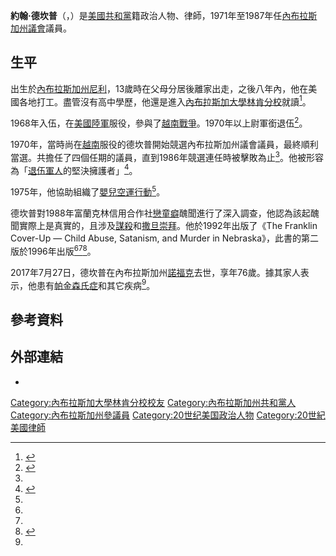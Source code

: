 {{Infobox officeholder|姓名=約翰·德坎普|原名=John DeCamp|性別=男|出生日期={{Birth date|1941|7|6}}|出生地點={{美國}}[[內布拉斯加州|內布拉斯加州]][[尼利_(內布拉斯加州)|尼利]]|逝世日期={{death date and age|2017|7|27|1941|7|6}}|逝世地點={{美國}}內布拉斯加州[[諾福克_(內布拉斯加州)|諾福克]]|國籍={{美國}}|政黨={{GOP}}|兒女=4名|母校=[[內布拉斯加大學林肯分校|內布拉斯加大學林肯分校]]|allegiance={{美國}}|branch={{flag|United States Army}}|serviceyears=1968－1970年|rank=[[File:US-O3_insignia.svg|15px]] [[上尉|上尉]]|參戰=[[越南戰爭|越南戰爭]]}}
'''約翰·德坎普'''（{{lang-en|John W. DeCamp}}，{{bd|1941年|7月6日|2017年|7月27日}}）是[[美國|美國]][[共和黨_(美國)|共和黨]]籍政治人物、律師，1971年至1987年任[[內布拉斯加州議會|內布拉斯加州議會]]議員。

== 生平 ==
出生於[[內布拉斯加州|內布拉斯加州]][[尼利_(內布拉斯加州)|尼利]]，13歲時在父母分居後離家出走，之後八年內，他在美國各地打工。盡管沒有高中學歷，他還是進入[[內布拉斯加大學林肯分校|內布拉斯加大學林肯分校]]就讀<ref name=":0">{{Cite web|title=John DeCamp remembered as one of Nebraska's most accomplished, controversial lawmakers|url=https://omaha.com/news/legislature/john-decamp-remembered-as-one-of-nebraska-s-most-accomplished/article_021ad479-591f-55f0-b1f5-923f4083c728.html|accessdate=2021-01-18|date=2017-08-01|publisher=Omaha.com|language=en}}</ref>。

1968年入伍，在[[美國陸軍|美國陸軍]]服役，參與了[[越南戰爭|越南戰爭]]。1970年以上尉軍銜退伍<ref>{{Cite web|title=DeCamp makes racial remark about Chambers|url=https://journalstar.com/news/state-and-regional/decamp-makes-racial-remark-about-chambers/article_77eb91b1-fcbb-5ac1-81c4-5148e0272615.html|accessdate=2021-01-18|date=2006-04-04|publisher=JournalStar.com|language=en}}</ref>。

1970年，當時尚在[[越南|越南]]服役的德坎普開始競選內布拉斯加州議會議員，最終順利當選。共擔任了四個任期的議員，直到1986年競選連任時被擊敗為止<ref name=":0" />。他被形容為「[[退伍軍人|退伍軍人]]的堅決擁護者」<ref name=":1">{{Cite web|title=Controversial former senator John DeCamp dies|url=https://journalstar.com/legislature/controversial-former-senator-john-decamp-dies/article_8fb384a2-2f9a-510e-874b-2f4f535b5c04.html|accessdate=2021-01-18|date=2017-08-01|last=Young|first=JoAnne|publisher=JournalStar.com|language=en}}</ref>。

1975年，他協助組織了[[嬰兒空運行動|嬰兒空運行動]]<ref name=":0" />。

德坎普對1988年富蘭克林信用合作社[[戀童癖|戀童癖]]醜聞進行了深入調查，他認為該起醜聞實際上是真實的，且涉及[[謀殺|謀殺]]和[[撒旦崇拜|撒旦崇拜]]。他於1992年出版了《The Franklin Cover-Up — Child Abuse, Satanism, and Murder in Nebraska》，此書的第二版於1996年出版<ref name=":0" /><ref name=":1" /><ref>{{Cite web|title=JoAnne Young: Why John DeCamp stories continue to live on|url=https://journalstar.com/legislature/joanne-young-why-john-decamp-stories-continue-to-live-on/article_54eef045-0d0c-5ec9-b1b7-f9b812bf6b6d.html|accessdate=2021-01-18|date=2019-12-27|last=Young|first=JoAnne|publisher=JournalStar.com|language=en}}</ref>。

2017年7月27日，德坎普在內布拉斯加州[[諾福克_(內布拉斯加州)|諾福克]]去世，享年76歲。據其家人表示，他患有[[帕金森氏症|帕金森氏症]]和其它疾病<ref name=":0" />。

== 參考資料 ==
<references />

== 外部連結 ==

* {{C-SPAN|John DeCamp}}

{{Authority control}}

{{DEFAULTSORT:Decamp, John}}
[[Category:內布拉斯加大學林肯分校校友|Category:內布拉斯加大學林肯分校校友]]
[[Category:內布拉斯加州共和黨人|Category:內布拉斯加州共和黨人]]
[[Category:內布拉斯加州參議員|Category:內布拉斯加州參議員]]
[[Category:20世纪美国政治人物|Category:20世纪美国政治人物]]
[[Category:20世紀美國律師|Category:20世紀美國律師]]